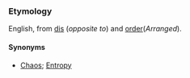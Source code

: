 ===Etymology===

English, from [[dis]] (''opposite to'') and [[order]](''Arranged'').

====Synonyms====
*[[Chaos]]; [[Entropy]]
